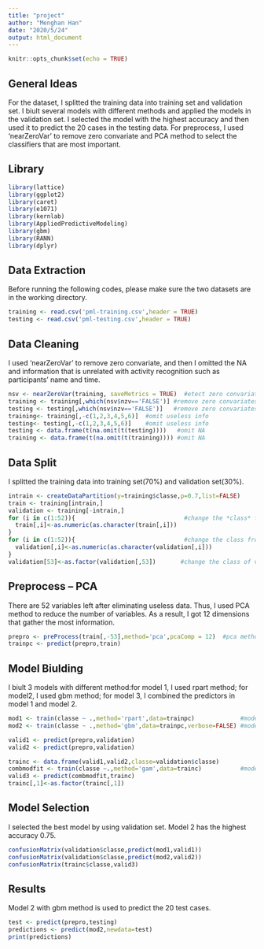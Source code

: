 ---
title: "project"
author: "Menghan Han"
date: "2020/5/24"
output: html_document
---

```{r setup, include=FALSE}
knitr::opts_chunk$set(echo = TRUE)
```

## General Ideas

For the dataset, I splitted the training data into training set and validation set. I biult several models with different methods and applied the models in the validation set. I selected the model with the highest accuracy and then used it to predict the 20 cases in the testing data. For preprocess, I used 'nearZeroVar' to remove zero convariate and PCA method to select the classifiers that are most important.

## Library
```{r}
library(lattice)
library(ggplot2)
library(caret)
library(e1071)
library(kernlab)
library(AppliedPredictiveModeling)
library(gbm)
library(RANN)
library(dplyr)
```


## Data Extraction

Before running the following codes, please make sure the two datasets are in the working directory.
```{r}
training <- read.csv('pml-training.csv',header = TRUE)
testing <- read.csv('pml-testing.csv',header = TRUE)
```

## Data Cleaning

I used 'nearZeroVar' to remove zero convariate, and then I omitted the NA and information that is unrelated with activity recognition such as participants' name and time.
```{r}
nsv <- nearZeroVar(training, saveMetrics = TRUE)  #etect zero convariates
training <- training[,which(nsv$nzv=='FALSE')] #remove zero convariates for training data
testing <- testing[,which(nsv$nzv=='FALSE')]   #remove zero convariates for testing data
training<- training[,-c(1,2,3,4,5,6)]  #omit useless info
testing<- testing[,-c(1,2,3,4,5,6)]    #omit useless info
testing <- data.frame(t(na.omit(t(testing))))   #omit NA
training <- data.frame(t(na.omit(t(training)))) #omit NA
```

## Data Split

I splitted the training data into training set(70%) and validation set(30%).
```{r}
intrain <- createDataPartition(y=training$classe,p=0.7,list=FALSE)
train <- training[intrain,]
validation <- training[-intrain,]
for (i in c(1:52)){                               #change the *class* from factor to numeric
  train[,i]<-as.numeric(as.character(train[,i]))
}
for (i in c(1:52)){                               #change the class from factor to numeric
  validation[,i]<-as.numeric(as.character(validation[,i]))
}
validation[53]<-as.factor(validation[,53])       #change the class of variable *class* to facor
```

## Preprocess -- PCA

There are 52 variables left after eliminating useless data. Thus, I used PCA method to reduce the number of variables. As a result, I got 12 dimensions that gather the most information.
```{r}
prepro <- preProcess(train[,-53],method='pca',pcaComp = 12)  #pca method
trainpc <- predict(prepro,train)
```

## Model Biulding

I biult 3 models with different method:for model 1, I used rpart method; for model2, I used gbm method; for model 3, I combined the predictors in model 1 and model 2.
```{r}
mod1 <- train(classe ~ .,method='rpart',data=trainpc)             #model 1
mod2 <- train(classe ~ .,method='gbm',data=trainpc,verbose=FALSE) #model 2

valid1 <- predict(prepro,validation)
valid2 <- predict(prepro,validation)

trainc <- data.frame(valid1,valid2,classe=validation$classe)
combmodfit <- train(classe ~.,method='gam',data=trainc)           #model 3
valid3 <- predict(combmodfit,trainc)
trainc[,1]<-as.factor(trainc[,1])
```

## Model Selection

I selected the best model by using validation set. Model 2 has the highest accuracy 0.75. 
```{r}
confusionMatrix(validation$classe,predict(mod1,valid1))
confusionMatrix(validation$classe,predict(mod2,valid2))
confusionMatrix(trainc$classe,valid3)
```

## Results

Model 2 with gbm method is used to predict the 20 test cases.
```{r}
test <- predict(prepro,testing)
predictions <- predict(mod2,newdata=test)
print(predictions)
```


